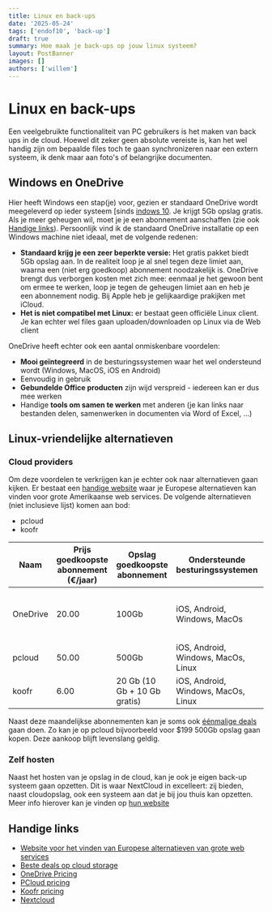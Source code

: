 ```yaml
---
title: Linux en back-ups
date: '2025-05-24'
tags: ['endof10', 'back-up']
draft: true
summary: Hoe maak je back-ups op jouw linux systeem?
layout: PostBanner
images: []
authors: ['willem']
---
```


# Linux en back-ups

Een veelgebruikte functionaliteit van PC gebruikers is het maken van back ups in de cloud. Hoewel dit zeker geen absolute vereiste is, kan het wel handig zijn om bepaalde files toch te gaan synchronizeren naar een extern systeem, ik denk maar aan foto's of belangrijke documenten.

## Windows en OneDrive

Hier heeft Windows een stap(je) voor, gezien er standaard OneDrive wordt meegeleverd op ieder systeem [sinds [indows 10](https://support.microsoft.com/en-us/office/onedrive-desktop-app-for-earlier-versions-of-windows-850703dd-ea56-4c7a-bff5-6c2e4da227cf). Je krijgt 5Gb opslag gratis. Als je meer geheugen wil, moet je je een abonnement aanschaffen (zie ook [Handige links](#handige-links)).
Persoonlijk vind ik de standaard OneDrive installatie op een Windows machine niet ideaal, met de volgende redenen:

- **Standaard krijg je een zeer beperkte versie:** Het gratis pakket biedt 5Gb opslag aan. In de realiteit loop je al snel tegen deze limiet aan, waarna een (niet erg goedkoop) abonnement noodzakelijk is. OneDrive brengt dus verborgen kosten met zich mee: eenmaal je het gewoon bent om ermee te werken, loop je tegen de geheugen limiet aan en heb je een abonnement nodig. Bij Apple heb je gelijkaardige prakijken met iCloud.
- **Het is niet compatibel met Linux:** er bestaat geen officiële Linux client. Je kan echter wel files gaan uploaden/downloaden op Linux via de Web client

OneDrive heeft echter ook een aantal onmiskenbare voordelen:

- **Mooi geïntegreerd** in de besturingssystemen waar het wel ondersteund wordt (Windows, MacOS, iOS en Android)
- Eenvoudig in gebruik
- **Gebundelde Office producten** zijn wijd verspreid - iedereen kan er dus mee werken
- Handige **tools om samen te werken** met anderen (je kan links naar bestanden delen, samenwerken in documenten via Word of Excel, ...)

## Linux-vriendelijke alternatieven

### Cloud providers

Om deze voordelen te verkrijgen kan je echter ook naar alternatieven gaan kijken. Er bestaat een [handige website](https://switch-to.eu/nl) waar je Europese alternatieven kan vinden voor grote Amerikaanse web services. De volgende alternatieven (niet inclusieve lijst) komen aan bod:

- pcloud
- koofr

| Naam      | Prijs goedkoopste abonnement (€/jaar) | Opslag goedkoopste abonnement | Ondersteunde besturingssystemen     | Opmerkingen                                                      |
| --------- | ------------------------------------- | ----------------------------- | ----------------------------------- | ---------------------------------------------------------------- |
| OneDrive  | 20.00                                 | 100Gb                         | iOS, Android, Windows, MacOs        | Abonement is gebundeld met web versie van Office tekstverwerkers |
| pcloud    | 50.00                                 | 500Gb                         | iOS, Android, Windows, MacOs, Linux |                                                                  |
| koofr     | 6.00                                  | 20 Gb (10 Gb + 10 Gb gratis)  | iOS, Android, Windows, MacOs, Linux |                                                                  |

Naast deze maandelijkse abonnementen kan je soms ook [éénmalige deals](https://bestcloudreview.com/) gaan doen. Zo kan je op pcloud bijvoorbeeld voor $199 500Gb opslag gaan kopen. Deze aankoop blijft levenslang geldig.

### Zelf hosten

Naast het hosten van je opslag in de cloud, kan je ook je eigen back-up systeem gaan opzetten. Dit is waar NextCloud in excelleert: zij bieden, naast cloudopslag, ook een systeem aan dat je bij jou thuis kan opzetten. Meer info hierover kan je vinden op [hun website](https://nextcloud.com/athome/)

## Handige links

- [Website voor het vinden van Europese alternatieven van grote web services](https://switch-to.eu/en/about)
- [Beste deals op cloud storage](https://bestcloudreview.com/)
- [OneDrive Pricing](https://www.microsoft.com/nl-be/microsoft-365/onedrive/compare-onedrive-plans)
- [PCloud pricing](https://www.pcloud.com/cloud-storage-pricing-plans.html?period=year)
- [Koofr pricing](https://koofr.eu/pricing/)
- [Nextcloud](https://nextcloud.com/athome/)
